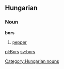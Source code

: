 ==Hungarian==
===Noun===
'''bors'''

# [[pepper]]

[[pl:Bors]]
[[sv:bors]]

[[Category:Hungarian nouns]]